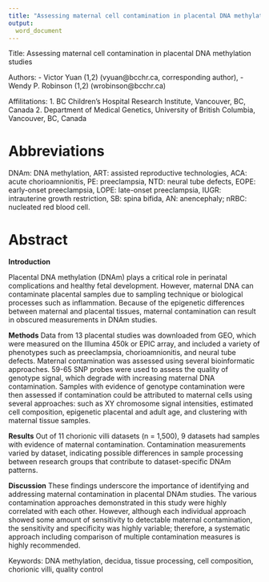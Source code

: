 ```yaml
---
title: "Assessing maternal cell contamination in placental DNA methylation studies"
output:
  word_document
---
```



Title: Assessing maternal cell contamination in placental DNA methylation studies

Authors: 
-  Victor Yuan (1,2) (vyuan@bcchr.ca, corresponding author), 
-  Wendy P. Robinson (1,2) (wrobinson@bcchr.ca)

Affilitations:
1.	BC Children’s Hospital Research Institute, Vancouver, BC, Canada
2.	Department of Medical Genetics, University of British Columbia, Vancouver, BC, Canada

# Abbreviations 

DNAm: DNA methylation, ART: assisted reproductive technologies, ACA: acute chorioamnionitis, PE: preeclampsia, NTD: neural tube defects, EOPE: early-onset preeclampsia, LOPE: late-onset preeclampsia, IUGR: intrauterine growth restriction, SB: spina bifida, AN: anencephaly; nRBC: nucleated red blood cell. 

# Abstract

**Introduction**

Placental DNA methylation (DNAm) plays a critical role in perinatal complications and healthy fetal development. However, maternal DNA can contaminate placental samples due to sampling technique or biological processes such as inflammation. Because of the epigenetic differences between maternal and placental tissues, maternal contamination can result in obscured measurements in DNAm studies. 

**Methods**
Data from 13 placental studies was downloaded from GEO, which were measured on the Illumina 450k or EPIC array, and included a variety of phenotypes such as preeclampsia, chorioamnionitis, and neural tube defects. Maternal contamination was assessed using several bioinformatic approaches. 59-65 SNP probes were used to assess the quality of genotype signal, which degrade with increasing maternal DNA contamination. Samples with evidence of genotype contamination were then assessed if contamination could be attributed to maternal cells using several approaches: such as XY chromosome signal intensities, estimated cell composition, epigenetic placental and adult age, and clustering with maternal tissue samples.

**Results**
Out of 11 chorionic villi datasets (n = 1,500), 9 datasets had samples with evidence of maternal contamination. Contamination measurements varied by dataset, indicating possible differences in sample processing between research groups that contribute to dataset-specific DNAm patterns. 

**Discussion**
These findings underscore the importance of identifying and addressing maternal contamination in placental DNAm studies. The various contamination approaches demonstrated in this study were highly correlated with each other. However, although each individual approach showed some amount of sensitivity to detectable maternal contamination, the sensitivity and specificity was highly variable; therefore, a systematic approach including comparison of multiple contamination measures is highly recommended.

Keywords: DNA methylation, decidua, tissue processing, cell composition, chorionic villi, quality control 


